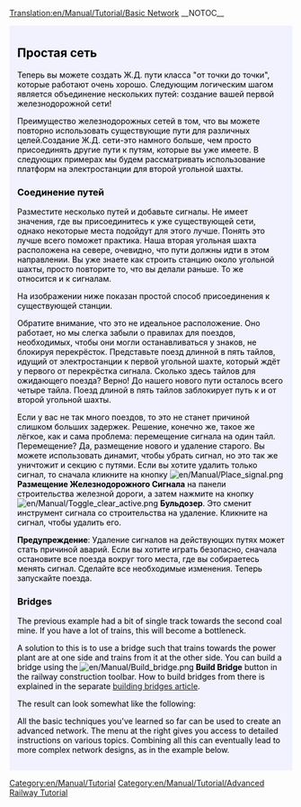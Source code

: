 [[Translation:en/Manual/Tutorial/Basic Network]]
__NOTOC__
{{ru/Перевод|en/Manual/Tutorial/Basic Network|50}}

{{en/Tabs|3|3
|ru/Manual/Tutorial/Две платформы|1. Две платформы<!--
-->|ru/Manual/Tutorial/Две колеи|2. Две колеи<!--
-->|ru/Manual/Tutorial/Простая сеть|3. Простая сеть}}
<div style="padding:.5em 1em 1em 1em; border-top:none; background-color:#f1f2fe; color:#000;">
{{ru/Manual/Tutorial/Учебник}}
== Простая сеть ==
Теперь вы можете создать Ж.Д. пути класса "от точки до точки", которые  работают очень хорошо. Следующим логическим шагом является объединение нескольких путей: создание вашей первой железнодорожной сети!

Преимущество железнодорожных сетей в том, что вы можете повторно использовать существующие пути для различных целей.Создание Ж.Д. сети-это намного больше, чем просто присоединять другие пути  к путям, которые вы уже имеете. В следующих примерах мы будем рассматривать использование платформ на электростанции для второй угольной шахты.

=== Соединение путей ===

Разместите несколько путей и добавьте сигналы. Не имеет значения, где вы присоединитесь к уже существующей сети, однако некоторые места подойдут для этого лучше. Понять это лучше всего поможет практика. Наша вторая угольная шахта расположена на севере, очевидно, что пути должны идти в этом направлении. Вы уже знаете как строить станцию около угольной шахты, просто повторите то, что вы делали раньше. То же относится и к сигналам.

На изображении ниже показан простой способ присоединения к существующей станции.

{{en/Phototable|[[File:en/Manual/Tutorial/Tutorial network simple.png|400px]]|Вторая линия железнодорожных путей присоединена к электростанции (кликните для увеличения)|none}}

Обратите внимание, что это не идеальное расположение. Оно работает, но мы слегка забыли о правилах для поездов, необходимых, чтобы они могли останавливаться у знаков, не блокируя перекрёсток. Представьте поезд длинной в пять тайлов, идущий от электростанции к первой угольной шахте, который ждёт у первого от перекрёстка сигнала. Сколько здесь тайлов для ожидающего поезда? Верно! До нашего нового пути осталось всего четыре тайла. Поезд длиной в пять тайлов заблокирует путь к и от второй угольной шахты.

Если у вас не так много поездов, то это не станет причиной слишком больших задержек. Решение, конечно же, такое же лёгкое, как и сама проблема: перемещение сигнала на один тайл. Перемещение? Да, размещение нового и удаление старого. Вы можете использовать динамит, чтобы убрать сигнал, но это так же уничтожит и секцию с путями. Если вы хотите удалить только сигнал, то сначала кликните на кнопку [[File:en/Manual/Place signal.png]] '''Размещение Железнодорожного Сигнала''' на панели строительства железной дороги, а затем нажмите на кнопку [[File:en/Manual/Toggle clear active.png]] '''Бульдозер'''. Это сменит инструмент сигнала со строительства на удаление. Кликните на сигнал, чтобы удалить его.

'''Предупреждение''': Удаление сигналов на действующих путях может стать причиной аварий. Если вы хотите играть безопасно, сначала остановите все поезда вокруг того места, где вы собираетесь менять сигнал. Сделайте все необходимые изменения. Теперь запускайте поезда.

=== Bridges ===

The previous example had a bit of single track towards the second coal mine. If you have a lot of trains, this will become a bottleneck.

A solution to this is to use a bridge such that trains towards the power plant are at one side and trains from it at the other side. You can build a bridge using the [[File:en/Manual/Build bridge.png]] '''Build Bridge''' button in the railway construction toolbar. How to build bridges from there is explained in the separate [[en/Manual/Building bridges|building bridges article]].

The result can look somewhat like the following:

{{en/Phototable|[[File:en/Manual/Tutorial/Tutorial network bridge.png|400px]]|A bridge in the rail network (click to enlarge)|none}}

All the basic techniques you've learned so far can be used to create an advanced network. The menu at the right gives you access to detailed instructions on various topics. Combining all this can eventually lead to more complex network designs, as in the example below.

{{en/Phototable|[[File:en/Manual/Tutorial/Plufingford Transport, 22nd Mar 2032.png|512px]]|An advanced network which in principle is identical to the techniques explained in this tutorial, only much bigger! (click to enlarge)|none}}


</div>
[[Category:en/Manual/Tutorial]]
[[Category:en/Manual/Tutorial/Advanced Railway Tutorial]]